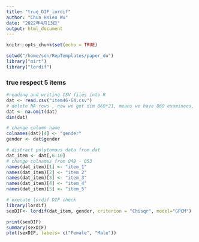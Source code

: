 ```yaml
---
title: "true_DIF_lordif"
author: "Chun Hsien Wu"
date: "2022年4月13日"
output: html_document
---
```


```r
knitr::opts_chunk$set(echo = TRUE)
```
```r
setwd("/home/son/RepTemplates/paper_du")
library("mirt")
library("lordif")
```
### true respect 5 items
```r
#reading and writing CSV files into R
dat <- read.csv("item46-64.csv")
# delete NA rows , now we got dim 860*21, means we have 860 examinees, 
dat <- na.omit(dat)
dim(dat)
```
```r
# change column name
colnames(dat)[4] <- "gender"
gender <- dat$gender
```

```r
# distract polytomous data from dat
dat_item <- dat[,6:10]
# change colnames from Q49 - Q53
names(dat_item)[1] <- "item_1"
names(dat_item)[2] <- "item_2"
names(dat_item)[3] <- "item_3"
names(dat_item)[4] <- "item_4"
names(dat_item)[5] <- "item_5"
```

```r
# execute lordif DIF check
library(lordif)
sexDIF<- lordif(dat_item, gender, criterion = "Chisqr", model="GPCM")
```
```r
print(sexDIF)
summary(sexDIF)
plot(sexDIF, labels= c("Female", "Male"))
```


